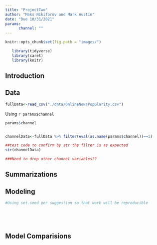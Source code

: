 ```yaml
---
title: "ProjectTwo"
author: "Maks Nikiforov and Mark Austin"
date: "Due 10/31/2021"
params: 
      channel: ""
---
```



```r
knitr::opts_chunk$set(fig.path = "images/")
```



```r
   library(tidyverse)
   library(caret)
   library(knitr)
```

## Introduction  


## Data  


```r


fullData<-read_csv("./data/OnlineNewsPopularity.csv")


```

Using `r params$channel`

```r

params$channel


channelData<-fullData %>% filter(eval(as.name(params$channel))==1) 

##test code to confirm by str the filter is as expected
str(channelData)

###Need to drop other channel variables??

```


## Summarizations  




## Modeling  

```r

#Using set.seed per suggestion so that work will be reproducible


```


```r

```


```r

```


```r

```


```r

```


## Model Comparisions  



```r

```


```r

```


```r

```


```r

```





